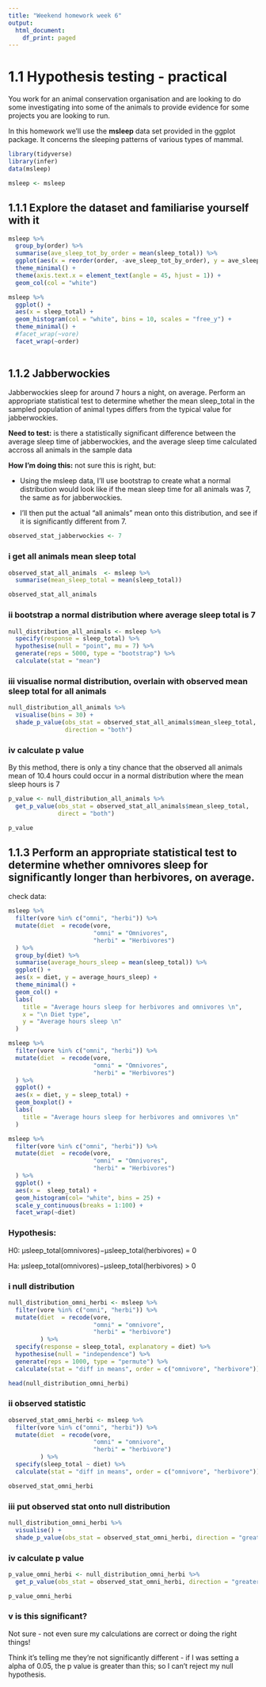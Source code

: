 ```yaml
---
title: "Weekend homework week 6"
output:
  html_document:
    df_print: paged
---
```


# 1.1 Hypothesis testing - practical

You work for an animal conservation organisation and are looking to do some investigating into some of the animals to provide evidence for some projects you are looking to run.

In this homework we’ll use the **msleep** data set provided in the ggplot package. It concerns the sleeping patterns of various types of mammal.

```r
library(tidyverse)
library(infer)
data(msleep)
```

```r
msleep <- msleep
```

## 1.1.1 Explore the dataset and familiarise yourself with it

```r
msleep %>% 
  group_by(order) %>% 
  summarise(ave_sleep_tot_by_order = mean(sleep_total)) %>% 
  ggplot(aes(x = reorder(order, -ave_sleep_tot_by_order), y = ave_sleep_tot_by_order)) +
  theme_minimal() +
  theme(axis.text.x = element_text(angle = 45, hjust = 1)) +
  geom_col(col = "white") 
```

```r
msleep %>% 
  ggplot() +
  aes(x = sleep_total) +
  geom_histogram(col = "white", bins = 10, scales = "free_y") +
  theme_minimal() +
  #facet_wrap(~vore)
  facet_wrap(~order)
  
```


## 1.1.2 Jabberwockies

Jabberwockies sleep for around 7 hours a night, on average. Perform an appropriate statistical test to determine whether the mean sleep_total in the sampled population of animal types differs from the typical value for jabberwockies.

**Need to test:** is there a statistically significant difference between the average sleep time of jabberwockies, and the average sleep time calculated accross all animals in the sample data

**How I'm doing this:** not sure this is right, but:

* Using the msleep data, I'll use bootstrap to create what a normal distribution would look like if the mean sleep time for all animals was 7, the same as for jabberwockies.

* I'll then put the actual "all animals" mean onto this distribution, and see if it is significantly different from 7.

```r
observed_stat_jabberwockies <- 7
```


### i get all animals mean  sleep total
```r
observed_stat_all_animals  <- msleep %>% 
  summarise(mean_sleep_total = mean(sleep_total))

observed_stat_all_animals
```

### ii bootstrap a normal distribution where average sleep total is 7
```r
null_distribution_all_animals <- msleep %>%
  specify(response = sleep_total) %>% 
  hypothesise(null = "point", mu = 7) %>% 
  generate(reps = 5000, type = "bootstrap") %>% 
  calculate(stat = "mean")
```
### iii visualise normal distribution, overlain with observed mean sleep total for all animals
```r
null_distribution_all_animals %>% 
  visualise(bins = 30) +
  shade_p_value(obs_stat = observed_stat_all_animals$mean_sleep_total,
                direction = "both")
```

### iv calculate p value

By this method, there is only a tiny chance that the observed all animals mean of 10.4 hours could occur in a normal distribution where the mean sleep hours is 7
```r
p_value <- null_distribution_all_animals %>% 
  get_p_value(obs_stat = observed_stat_all_animals$mean_sleep_total,
              direct = "both")

p_value
```

## 1.1.3 Perform an appropriate statistical test to determine whether omnivores sleep for significantly longer than herbivores, on average.

check data:
```r
msleep %>% 
  filter(vore %in% c("omni", "herbi")) %>% 
  mutate(diet  = recode(vore,
                        "omni" = "Omnivores",
                        "herbi" = "Herbivores")
  ) %>%
  group_by(diet) %>% 
  summarise(average_hours_sleep = mean(sleep_total)) %>% 
  ggplot() +
  aes(x = diet, y = average_hours_sleep) +
  theme_minimal() +
  geom_col() +
  labs(
    title = "Average hours sleep for herbivores and omnivores \n",
    x = "\n Diet type",
    y = "Average hours sleep \n"
  )
```
```r
msleep %>% 
  filter(vore %in% c("omni", "herbi")) %>% 
  mutate(diet  = recode(vore,
                        "omni" = "Omnivores",
                        "herbi" = "Herbivores")
  ) %>%
  ggplot() +
  aes(x = diet, y = sleep_total) +
  geom_boxplot() +
  labs(
    title = "Average hours sleep for herbivores and omnivores \n"
  )
```


```r
msleep %>% 
  filter(vore %in% c("omni", "herbi")) %>% 
  mutate(diet  = recode(vore,
                        "omni" = "Omnivores",
                        "herbi" = "Herbivores")
  ) %>%
  ggplot() +
  aes(x =  sleep_total) +
  geom_histogram(col= "white", bins = 25) +
  scale_y_continuous(breaks = 1:100) +
  facet_wrap(~diet)

```

### Hypothesis:

H0: μsleep_total(omnivores)−μsleep_total(herbivores) = 0
 
Ha: μsleep_total(omnivores)−μsleep_total(herbivores) > 0


### i null distribution

```r
null_distribution_omni_herbi <- msleep %>% 
  filter(vore %in% c("omni", "herbi")) %>% 
  mutate(diet  = recode(vore,
                        "omni" = "omnivore",
                        "herbi" = "herbivore")
         ) %>% 
  specify(response = sleep_total, explanatory = diet) %>% 
  hypothesise(null = "independence") %>% 
  generate(reps = 1000, type = "permute") %>% 
  calculate(stat = "diff in means", order = c("omnivore", "herbivore"))

head(null_distribution_omni_herbi)
```

### ii observed statistic
```r
observed_stat_omni_herbi <- msleep %>%
  filter(vore %in% c("omni", "herbi")) %>% 
  mutate(diet  = recode(vore,
                        "omni" = "omnivore",
                        "herbi" = "herbivore")
         ) %>% 
  specify(sleep_total ~ diet) %>% 
  calculate(stat = "diff in means", order = c("omnivore", "herbivore"))

observed_stat_omni_herbi
```


### iii put observed stat onto null distribution
```r
null_distribution_omni_herbi %>% 
  visualise() +
  shade_p_value(obs_stat = observed_stat_omni_herbi, direction = "greater")
```


### iv calculate p value
```r
p_value_omni_herbi <- null_distribution_omni_herbi %>% 
  get_p_value(obs_stat = observed_stat_omni_herbi, direction = "greater")

p_value_omni_herbi
```
### v is this significant?

Not sure - not even sure my calculations are correct or doing the right things!

Think it's telling me they're not significantly different - if I was setting a alpha of 0.05, the p value is greater than this; so I can't reject my null hypothesis.



